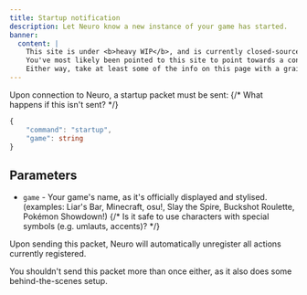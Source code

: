 ```yaml
---
title: Startup notification
description: Let Neuro know a new instance of your game has started.
banner:
  content: |
    This site is under <b>heavy WIP</b>, and is currently closed-source.
    You've most likely been pointed to this site to point towards a concept, or something.
    Either way, take at least some of the info on this page with a grain of salt, and also don't expect much info since it's very incomplete on content.
---
```



Upon connection to Neuro, a startup packet must be sent: {/* What happens if this isn't sent? */}

```ts
{
    "command": "startup",
    "game": string
}
```

## Parameters

- `game` - Your game's name, as it's officially displayed and stylised. (examples: Liar's Bar, Minecraft, osu!, Slay the Spire, Buckshot Roulette, Pokémon Showdown!) {/* Is it safe to use characters with special symbols (e.g. umlauts, accents)? */}

<Aside type="caution">

Upon sending this packet, Neuro will automatically unregister all actions currently registered.

You shouldn't send this packet more than once either, as it also does some behind-the-scenes setup.

</Aside>
